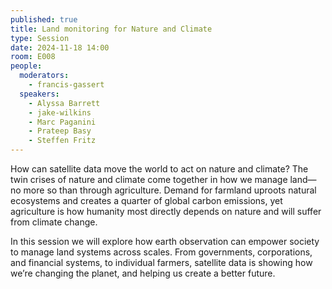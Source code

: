 ```yaml
---
published: true
title: Land monitoring for Nature and Climate
type: Session
date: 2024-11-18 14:00
room: E008
people:
  moderators:
    - francis-gassert
  speakers:
    - Alyssa Barrett
    - jake-wilkins
    - Marc Paganini
    - Prateep Basy
    - Steffen Fritz
---
```

How can satellite data move the world to act on nature and climate?
The twin crises of nature and climate come together in how we manage land—no more so than through agriculture. Demand for farmland uproots natural ecosystems and creates a quarter of global carbon emissions, yet agriculture is how humanity most directly depends on nature and will suffer from climate change.

In this session we will explore how earth observation can empower society to manage land systems across scales. From governments, corporations, and financial systems, to individual farmers, satellite data is showing how we’re changing the planet, and helping us create a better future.
